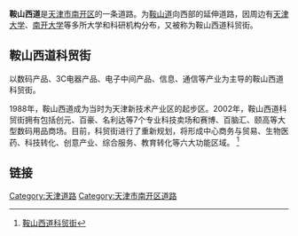 '''鞍山西道'''是[[天津市|天津市]][[南开区|南开区]]的一条道路。为[[鞍山道|鞍山道]]向西部的延伸道路，因周边有[[天津大学|天津大学]]、[[南开大学|南开大学]]等多所大学和科研机构分布，又被称为鞍山西道科贸街。

== 鞍山西道科贸街 ==
以数码产品、3C电器产品、电子中间产品、信息、通信等产业为主导的鞍山西道科贸街。 

1988年，鞍山西道成为当时为天津新技术产业区的起步区。2002年，鞍山西道科贸街拥有包括创元、百豪、名利达等7个专业科技卖场和赛博、百脑汇、颐高等大型数码用品商场。目前，科贸街进行了重新规划，将形成中心商务与贸易、生物医药、科技转化、创意产业、综合服务、教育转化等六大功能区域。 <ref>[http://nankai.mofcom.gov.cn/aarticle/gaikuang/200904/20090406213618.html 鞍山西道科贸街]{{dead link|date=2018年5月 |bot=InternetArchiveBot |fix-attempted=yes }}</ref>

== 链接 ==
{{reflist}}
{{天津主要商业街}}
[[Category:天津道路|Category:天津道路]]
[[Category:天津市南开区道路|Category:天津市南开区道路]]